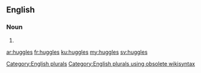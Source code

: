 ==English==

===Noun===
{{head|en}}

# {{plural of|huggle}}

[[Category:English plurals]][[Category:English plurals using obsolete wikisyntax]]

[[ar:huggles]]
[[fr:huggles]]
[[ku:huggles]]
[[my:huggles]]
[[sv:huggles]]